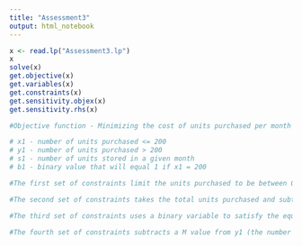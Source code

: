 ---
title: "Assessment3"
output: html_notebook
---
```{r}
x <- read.lp("Assessment3.lp")
x
solve(x)
get.objective(x)
get.variables(x)
get.constraints(x)
get.sensitivity.objex(x)
get.sensitivity.rhs(x)

#Objective function - Minimizing the cost of units purchased per month under 200 + cost of units stored per month + discounted price of units purchased over 200 per month

# x1 - number of units purchased <= 200
# y1 - number of units purchased > 200
# s1 - number of units stored in a given month
# b1 - binary value that will equal 1 if x1 = 200

#The first set of constraints limit the units purchased to be between 0 and 200. It stops at 200 because all purchases greater than that are at a discounted price.

#The second set of constraints takes the total units purchased and subtracts how many units were stored. These stored units would also carry on to the next month and would be added to the units purchased in that month. 

#The third set of constraints uses a binary variable to satisfy the equation. x1 can go to a max of 200. If it reaches the max of 200, then b1 becomes a 1 in order to satisfy the equation. If x1 is anything < 200, b1 will become 0 to satisfy the equation. 

#The fourth set of constraints subtracts a M value from y1 (the number of units purchased over 200). R recognizes the number is too large and will try to ignore it to make a feasible solution. 
```

